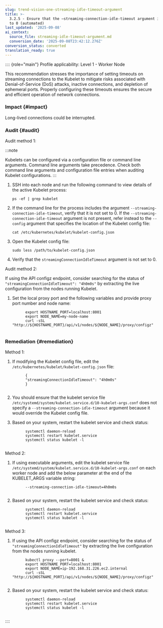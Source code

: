 ```yaml
---
slug: trend-vision-one-streaming-idle-timeout-argument
title: >-
  3.2.5 - Ensure that the –streaming-connection-idle-timeout argument is not set
  to 0 (automated)
last_updated: '2025-09-08'
ai_context:
  source_file: streaming-idle-timeout-argument.md
  conversion_date: '2025-09-08T23:42:12.276Z'
conversion_status: converted
translation_ready: true
---
```


:::: {role="main"}
Profile applicability: Level 1 - Worker Node

This recommendation stresses the importance of setting timeouts on streaming connections to the Kubelet to mitigate risks associated with Denial-of-Service (DoS) attacks, inactive connections, and depletion of ephemeral ports. Properly configuring these timeouts ensures the secure and efficient operation of network connections.

### Impact {#impact}

Long-lived connections could be interrupted.

### Audit {#audit}

Audit method 1:

:::note

Kubelets can be configured via a configuration file or command line arguments. Command line arguments take precedence. Check both command line arguments and configuration file entries when auditing Kubelet configurations.
:::

1.  SSH into each node and run the following command to view details of the active Kubelet process:

    ``` codeblock
    ps -ef | grep kubelet
    ```

2.  If the command line for the process includes the argument `--streaming-connection-idle-timeout`, verify that it is not set to 0. If the `--streaming-connection-idle-timeout` argument is not present, refer instead to the `--config` argument that specifies the location of the Kubelet config file:

    ``` codeblock
    cat /etc/kubernetes/kubelet/kubelet-config.json
    ```

3.  Open the Kubelet config file:

    ``` codeblock
    sudo less /path/to/kubelet-config.json
    ```

4.  Verify that the `streamingConnectionIdleTimeout` argument is not set to 0.

Audit method 2:

If using the API configz endpoint, consider searching for the status of `"streamingConnectionIdleTimeout": "4h0m0s"` by extracting the live configuration from the nodes running Kubelet.

1.  Set the local proxy port and the following variables and provide proxy port number and node name:

    ``` codeblock
          export HOSTNAME_PORT=localhost:8001
          export NODE_NAME=my-node-name
          curl -sSL "http://${HOSTNAME_PORT}/api/v1/nodes/${NODE_NAME}/proxy/configz"
         
    ```

### Remediation {#remediation}

Method 1:

1.  If modifying the Kubelet config file, edit the `/etc/kubernetes/kubelet/kubelet-config.json` file:

    ``` codeblock
          {
          "streamingConnectionIdleTimeout": "4h0m0s"
          }
         
    ```

2.  You should ensure that the kubelet service file `/etc/systemd/system/kubelet.service.d/10-kubelet-args.conf` does not specify a `--streaming-connection-idle-timeout` argument because it would override the Kubelet config file.

3.  Based on your system, restart the kubelet service and check status:

    ``` codeblock
          systemctl daemon-reload
          systemctl restart kubelet.service
          systemctl status kubelet -l
         
    ```

Method 2:

1.  If using executable arguments, edit the kubelet service file `/etc/systemd/system/kubelet.service.d/10-kubelet-args.conf` on each worker node and add the below parameter at the end of the KUBELET_ARGS variable string:

    ``` codeblock
          --streaming-connection-idle-timeout=4h0m0s
         
    ```

2.  Based on your system, restart the kubelet service and check status:

    ``` codeblock
          systemctl daemon-reload
          systemctl restart kubelet.service
          systemctl status kubelet -l
         
    ```

Method 3:

1.  If using the API configz endpoint, consider searching for the status of `"streamingConnectionIdleTimeout"` by extracting the live configuration from the nodes running kubelet.

    ``` codeblock
          kubectl proxy --port=8001 &
          export HOSTNAME_PORT=localhost:8001
          export NODE_NAME=ip-192.168.31.226.ec2.internal
          curl -sSL "http://${HOSTNAME_PORT}/api/v1/nodes/${NODE_NAME}/proxy/configz"
         
    ```

2.  Based on your system, restart the kubelet service and check status:

    ``` codeblock
          systemctl daemon-reload
          systemctl restart kubelet.service
          systemctl status kubelet -l
         
    ```
::::
